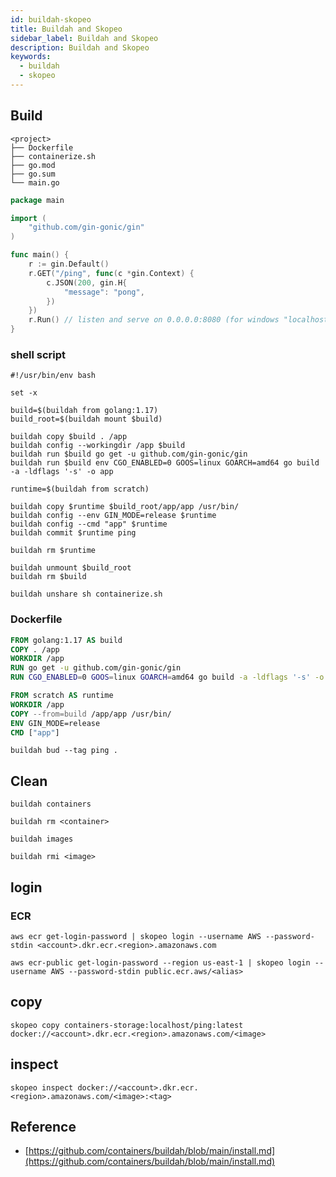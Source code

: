 ```yaml
---
id: buildah-skopeo
title: Buildah and Skopeo
sidebar_label: Buildah and Skopeo
description: Buildah and Skopeo
keywords:
  - buildah
  - skopeo
---
```


## Build

```shell
<project>
├── Dockerfile
├── containerize.sh
├── go.mod
├── go.sum
└── main.go
```

```go title="main.go"
package main

import (
	"github.com/gin-gonic/gin"
)

func main() {
	r := gin.Default()
	r.GET("/ping", func(c *gin.Context) {
		c.JSON(200, gin.H{
			"message": "pong",
		})
	})
	r.Run() // listen and serve on 0.0.0.0:8080 (for windows "localhost:8080")
}
```

### shell script

```shell title="containerize.sh"
#!/usr/bin/env bash

set -x

build=$(buildah from golang:1.17)
build_root=$(buildah mount $build)

buildah copy $build . /app
buildah config --workingdir /app $build
buildah run $build go get -u github.com/gin-gonic/gin
buildah run $build env CGO_ENABLED=0 GOOS=linux GOARCH=amd64 go build -a -ldflags '-s' -o app

runtime=$(buildah from scratch)

buildah copy $runtime $build_root/app/app /usr/bin/
buildah config --env GIN_MODE=release $runtime
buildah config --cmd "app" $runtime
buildah commit $runtime ping

buildah rm $runtime

buildah unmount $build_root
buildah rm $build
```

```shell
buildah unshare sh containerize.sh
```

### Dockerfile

```dockerfile
FROM golang:1.17 AS build
COPY . /app
WORKDIR /app
RUN go get -u github.com/gin-gonic/gin
RUN CGO_ENABLED=0 GOOS=linux GOARCH=amd64 go build -a -ldflags '-s' -o app

FROM scratch AS runtime
WORKDIR /app
COPY --from=build /app/app /usr/bin/
ENV GIN_MODE=release
CMD ["app"]
```

```shell
buildah bud --tag ping .
```

## Clean

```shell
buildah containers
```

```shell
buildah rm <container>
```

```shell
buildah images
```

```shell
buildah rmi <image>
```

## login

### ECR

```shell
aws ecr get-login-password | skopeo login --username AWS --password-stdin <account>.dkr.ecr.<region>.amazonaws.com
```

```shell
aws ecr-public get-login-password --region us-east-1 | skopeo login --username AWS --password-stdin public.ecr.aws/<alias>
```

## copy

```shell
skopeo copy containers-storage:localhost/ping:latest docker://<account>.dkr.ecr.<region>.amazonaws.com/<image>
```

## inspect

```shell
skopeo inspect docker://<account>.dkr.ecr.<region>.amazonaws.com/<image>:<tag>
```

## Reference

- [https://github.com/containers/buildah/blob/main/install.md](https://github.com/containers/buildah/blob/main/install.md)
